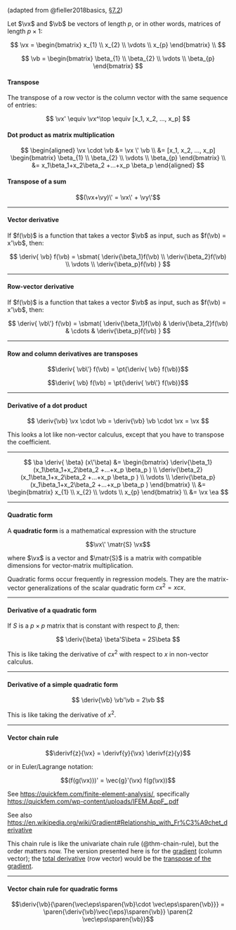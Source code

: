 
(adapted from @fieller2018basics,
[§7.2](https://www.taylorfrancis.com/chapters/mono/10.1201/9781315370200-7/vector-matrix-calculus-nick-fieller?context=ubx&refId=c310b723-786a-4f33-ae56-720a6cccd3a1))

Let $\vx$ and $\vb$ be vectors of length $p$,
or in other words, matrices of length $p \times 1$:

$$
\vx = \begin{bmatrix}
x_{1} \\
x_{2} \\
\vdots \\
x_{p}
\end{bmatrix} \\
$$

$$
\vb = \begin{bmatrix}
\beta_{1} \\
\beta_{2} \\
\vdots \\
\beta_{p}
\end{bmatrix}
$$

:::{#def-transpose}
#### Transpose

The transpose of a row vector is the column vector with the same
sequence of entries:

$$
\vx' \equiv \vx^\top \equiv [x_1, x_2, ..., x_p]
$$

:::

:::{#exm-dot-product}
#### Dot product as matrix multiplication

$$
\begin{aligned}
\vx \cdot \vb
&= \vx \' \vb
\\ &= [x_1, x_2, ..., x_p]
\begin{bmatrix}
\beta_{1} \\
\beta_{2} \\
\vdots \\
\beta_{p}
\end{bmatrix}
\\ &=
x_1\beta_1+x_2\beta_2 +...+x_p \beta_p
\end{aligned}
$$
:::

:::{#thm-transpose-sum}
#### Transpose of a sum
$$(\vx+\vy)\' = \vx\' + \vy\'$$
:::

---

::: {#def-vector-derivative}
#### Vector derivative
If $f(\vb)$ is a function that takes a vector $\vb$ as input,
such as $f(\vb) = x'\vb$,
then:

$$
\deriv{ \vb} f(\vb) =
\sbmat{
\deriv{\beta_1}f(\vb) \\
\deriv{\beta_2}f(\vb) \\
\vdots \\
\deriv{\beta_p}f(\vb)
}
$$
:::

---

::: {#def-row-vector-derivative}
#### Row-vector derivative
If $f(\vb)$ is a function that takes a vector $\vb$ as input,
such as $f(\vb) = x'\vb$,
then:

$$
\deriv{ \vb\'} f(\vb) =
\sbmat{
\deriv{\beta_1}f(\vb) &
\deriv{\beta_2}f(\vb) &
\cdots &
\deriv{\beta_p}f(\vb)
}
$$
:::

---

:::{#thm-row-deriv-tp-col-deriv}
#### Row and column derivatives are transposes
$$\deriv{ \vb\'} f(\vb) = \pt{\deriv{ \vb} f(\vb)}$$

$$\deriv{ \vb} f(\vb) = \pt{\deriv{ \vb\'} f(\vb)}$$

:::

---

:::{#thm-deriv-lincom}

#### Derivative of a dot product

$$
\deriv{\vb} \vx \cdot \vb = \deriv{\vb} \vb \cdot \vx = \vx
$$

:::: notes
This looks a lot like non-vector calculus, except that you have to transpose the coefficient.
::::
:::

---

::: proof

$$
\ba
\deriv{ \beta} (x\'\beta)
&=
\begin{bmatrix}
\deriv{\beta_1}(x_1\beta_1+x_2\beta_2 +...+x_p \beta_p ) \\
\deriv{\beta_2}(x_1\beta_1+x_2\beta_2 +...+x_p \beta_p ) \\
\vdots \\
\deriv{\beta_p}(x_1\beta_1+x_2\beta_2 +...+x_p \beta_p )
\end{bmatrix}
\\ &=
\begin{bmatrix}
x_{1} \\
x_{2} \\
\vdots \\
x_{p}
\end{bmatrix}
\\ &= \vx
\ea
$$

:::

---

:::{#def-quadratic-form}
#### Quadratic form

A **quadratic form** is a mathematical expression with the structure

$$\vx\' \matr{S} \vx$$

where $\vx$ is a vector and $\matr{S}$ is a matrix with compatible dimensions for vector-matrix multiplication.

:::

::: notes
Quadratic forms occur frequently in regression models. They are the matrix-vector generalizations of the scalar quadratic form $cx^2 = xcx$.
:::

---

:::{#thm-quadratic-form}

#### Derivative of a quadratic form

If $S$ is a $p\times p$ matrix that is constant with respect to $\beta$, then:

$$
\deriv{\beta} \beta'S\beta = 2S\beta
$$

:::

::: notes
This is like taking the derivative of $cx^2$ with respect to $x$ in non-vector calculus.
:::

---

:::{#cor-deriv-normsq}

#### Derivative of a simple quadratic form

$$
\deriv{\vb} \vb'\vb = 2\vb
$$

:::

::: notes
This is like taking the derivative of $x^2$.
:::

---

:::{#thm-chain-vec}
#### Vector chain rule

$$\derivf{z}{\vx} = \derivf{y}{\vx} \derivf{z}{y}$$

or in Euler/Lagrange notation:

$$(f(g(\vx)))' = \vec{g}'(\vx) f(g(\vx))$$

:::

::: notes
See <https://quickfem.com/finite-element-analysis/>,
specifically <https://quickfem.com/wp-content/uploads/IFEM.AppF_.pdf>

See also <https://en.wikipedia.org/wiki/Gradient#Relationship_with_Fr%C3%A9chet_derivative>

This chain rule is like the univariate chain rule (@thm-chain-rule),
but the order matters now.
The version presented here is for the
[gradient](https://en.wikipedia.org/wiki/Gradient) (column vector);
the [total derivative](https://en.wikipedia.org/wiki/Total_derivative) (row vector)
would be the
[transpose of the gradient](https://en.wikipedia.org/wiki/Gradient#Relationship_with_total_derivative).

:::

---

:::{#cor-chain-qf}

#### Vector chain rule for quadratic forms
$$\deriv{\vb}{\paren{\vec\eps\sparen{\vb}\cdot \vec\eps\sparen{\vb}}} = \paren{\deriv{\vb}\vec{\eps}\sparen{\vb}} \paren{2 \vec\eps\sparen{\vb}}$$

:::
